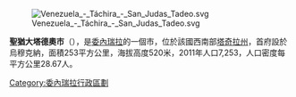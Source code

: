 [[Image:Venezuela_-_Táchira_-_San_Judas_Tadeo.svg|right]]

'''聖猶大塔德奧市'''（{{lang-es|Municipio San Judas Tadeo}}），是[[委內瑞拉|委內瑞拉]]的一個市，位於該國西南部[[塔奇拉州|塔奇拉州]]，首府設於烏穆克納，面積253平方公里，海拔高度520米，2011年人口7,253，人口密度每平方公里28.67人。

{{Venezuela-geo-stub}}
[[Category:委內瑞拉行政區劃|Category:委內瑞拉行政區劃]]